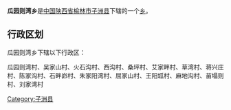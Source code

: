{{unreferenced|time=2019-03-03T11:02:17+00:00}}
{{中国乡级行政区
|行政区全称 = 瓜园则湾乡
|景观照片文件名 = 
|景观照片描述 = 
|汉语拼音 =
|其他语言 = 
|其他语言名称 = 
|位置图文件名 = 
|位置图描述 = 
|自定义图片=
|上级行政区 = [[陕西省|陕西省]][[榆林市|榆林市]][[子洲县|子洲县]]
|行政区类别 = [[乡级行政区|乡]]
|行政区划代码 = 
|行政区划 = 
|村委会 = 
|居委会 = 
|建置时间 = 
|领导职位 = 
|领导名称 = 
|政府驻地 = 
|毗邻 = 
|地理坐标 = 
|总面积 = 
|总人口 = 
|户籍人口 = 
|户籍人口年份 = 
|常住人口 = 
|常住人口年份 = 
|人口密度 = 
|GDP = 
|邮政编码 = 
|电话区号 = 
|官方网站 = 
|网站名称 = 
}}
'''瓜园则湾乡'''是[[中华人民共和国|中国]][[陕西省|陕西省]][[榆林市|榆林市]][[子洲县|子洲县]]下辖的一个[[乡级行政区|乡]]。

== 行政区划 ==
瓜园则湾乡下辖以下行政区：

瓜园则湾村、吴家山村、火石沟村、西沟村、桑坪村、艾家畔村、草湾村、蒋兴庄村、陈家沟村、石畔峁村、朱家阳湾村、屈家山村、王阳坬村、麻地沟村、苗塌则村、刘家湾村

{{陕西小作品}}
{{子洲县行政区划}}

[[Category:子洲县|Category:子洲县]]